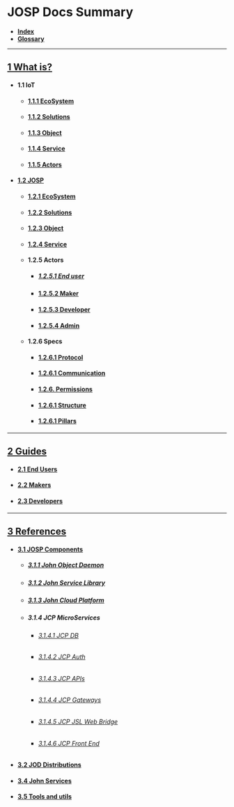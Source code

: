 # JOSP Docs Summary

* **[Index](/)**
* **[Glossary](glossary)**

---

## [1 What is?](what/)
* #### 1.1 IoT
    * #### [1.1.1 EcoSystem](/what/iot/ecosystem)
    * #### [1.1.2 Solutions](/what/iot/solution)
    * #### [1.1.3 Object](/what/iot/object)
    * #### [1.1.4 Service](/what/iot/service)
    * #### [1.1.5 Actors](/what/iot/actor)
* #### [1.2 JOSP](/what/josp)
    * #### [1.2.1 EcoSystem](/what/josp/ecosystem)
    * #### [1.2.2 Solutions](/what/josp/solution)
    * #### [1.2.3 Object](/what/josp/object)
    * #### [1.2.4 Service](/what/josp/service)
    * #### 1.2.5 Actors
      * ##### [1.2.5.1 End user](/what/josp/actors/end_user)
      * #### [1.2.5.2 Maker](/what/josp/actors/maker)
      * #### [1.2.5.3 Developer](/what/josp/actors/developer)
      * #### [1.2.5.4 Admin](/what/josp/actors/admin)
  * #### 1.2.6 Specs
    * #### [1.2.6.1 Protocol](/what/josp/specs/protocol)
    * #### [1.2.6.1 Communication](/what/josp/specs/comm)
    * #### [1.2.6. Permissions](/what/josp/specs/permissions)
    * #### [1.2.6.1 Structure](/what/josp/specs/structure)
    * #### [1.2.6.1 Pillars](/what/josp/specs/pillar)

---

## [2 Guides](/guides/)

* #### [2.1 End Users](/guides/end_users/)
* #### [2.2 Makers](/guides/makers/)
* #### [2.3 Developers](/guides/developers/)

---

## [3 References](/references/)

* #### [3.1 JOSP Components](/references/josp/)
    * ##### [3.1.1 John Object Daemon](/references/josp/jod/)
    * ##### [3.1.2 John Service Library](/references/josp/jsl/)
    * ##### [3.1.3 John Cloud Platform](/references/josp/jcp/)
    * ##### 3.1.4 JCP MicroServices
        * ###### [3.1.4.1 JCP DB](/references/josp/jcp/microservices/dbms/)
        * ###### [3.1.4.2 JCP Auth](/references/josp/jcp/microservices/auth/)
        * ###### [3.1.4.3 JCP APIs](/references/josp/jcp/microservices/apis/)
        * ###### [3.1.4.4 JCP Gateways](/references/josp/jcp/microservices/gws/)
        * ###### [3.1.4.5 JCP JSL Web Bridge](/references/josp/jcp/microservices/jslwb/)
        * ###### [3.1.4.6 JCP Front End](/references/josp/jcp/microservices/fe/)
* #### [3.2 JOD Distributions](/references/jod_dists/)
* #### [3.4 John Services](/references/jsl_services/)
* #### [3.5 Tools and utils](/references/tools/)
